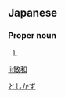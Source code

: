 ==Japanese==
{{ja-kanjitab|敏|和}}

===Proper noun===
{{ja-pos|proper|としかず}}

# {{given name|male|lang=ja}}

[[Category:Japanese male given names|としかず]]

[[li:敏和]]